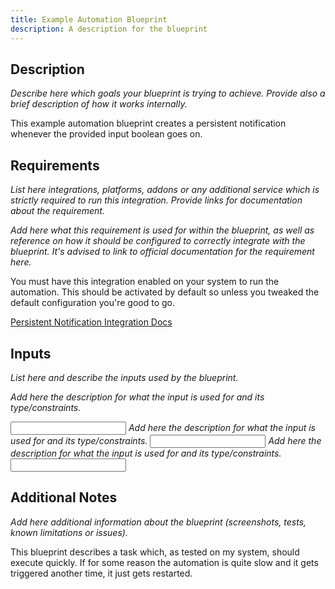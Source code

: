 ```yaml
---
title: Example Automation Blueprint
description: A description for the blueprint
---
```



<ImportCard id='_example' category='automation' />

## Description

_Describe here which goals your blueprint is trying to achieve. Provide also a brief description of how it works internally._

This example automation blueprint creates a persistent notification whenever the provided input boolean goes on.

## Requirements

_List here integrations, platforms, addons or any additional service which is strictly required to run this integration. Provide links for documentation about the requirement._

<Requirement
 name='Persistent Notification Integration'
 required>

_Add here what this requirement is used for within the blueprint, as well as reference on how it should be configured to correctly integrate with the blueprint. It's advised to link to official documentation for the requirement here._

You must have this integration enabled on your system to run the automation. This should be activated by default so unless you tweaked the default configuration you're good to go.

[Persistent Notification Integration Docs](https://www.home-assistant.io/integrations/persistent_notification/)

</Requirement>

## Inputs

_List here and describe the inputs used by the blueprint._

_Add here the description for what the input is used for and its type/constraints._

<Input
  name='Example Input Boolean'
  description='The boolean input which will activate the automation. This input is required.'
  selector='boolean'
  required
/>
_Add here the description for what the input is used for and its type/constraints._
<Input
  name='Example Text'
  description='The text which will be displayed as message in the persistent notification. This input is optional.'
  selector='text'
/>
_Add here the description for what the input is used for and its type/constraints._
<Input
  name='Example Input Device'
  description='A device input which demonstrates how to document an input with a specific requirement. As a bare example, this input is required only if using the MQTT Integration.'
  selector='device'
  required='MQTT Integration'
/>

## Additional Notes

_Add here additional information about the blueprint (screenshots, tests, known limitations or issues)._

This blueprint describes a task which, as tested on my system, should execute quickly. If for some reason the automation is quite slow and it gets triggered another time, it just gets restarted.
